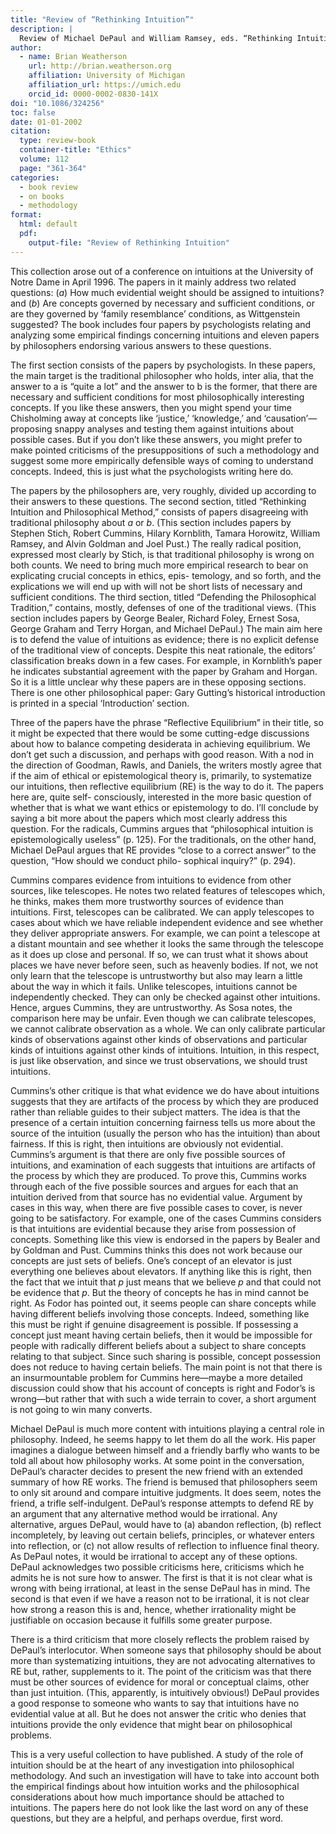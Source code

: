 ```yaml
---
title: "Review of “Rethinking Intuition”"
description: |
  Review of Michael DePaul and William Ramsey, eds. “Rethinking Intuition: The Psychology of Intuition and Its Role in Philosophical Inquiry.” Lanham, Md.: Rowman & Littlefield, 1998.
author:
  - name: Brian Weatherson 
    url: http://brian.weatherson.org
    affiliation: University of Michigan
    affiliation_url: https://umich.edu
    orcid_id: 0000-0002-0830-141X
doi: "10.1086/324256"
toc: false
date: 01-01-2002
citation:
  type: review-book
  container-title: "Ethics"
  volume: 112
  page: "361-364"
categories:
  - book review
  - on books
  - methodology
format:
  html: default
  pdf: 
    output-file: "Review of Rethinking Intuition"
---
```


This collection arose out of a conference on intuitions at the University of Notre Dame in April 1996. The papers in it mainly address two related questions: (*a*) How much evidential weight should be assigned to intuitions? and (*b*) Are concepts governed by necessary and sufficient conditions, or are they governed by 'family resemblance' conditions, as Wittgenstein suggested? The book includes four papers by psychologists relating and analyzing some empirical findings concerning intuitions and eleven papers by philosophers endorsing various answers to these questions.

The first section consists of the papers by psychologists. In these papers, the main target is the traditional philosopher who holds, inter alia, that the answer to a is "quite a lot" and the answer to b is the former, that there are necessary and sufficient conditions for most philosophically interesting concepts. If you like these answers, then you might spend your time Chisholming away at concepts like 'justice,' 'knowledge,' and 'causation'---proposing snappy analyses and testing them against intuitions about possible cases. But if you don't like these answers, you might prefer to make pointed criticisms of the presuppositions of such a methodology and suggest some more empirically defensible ways of coming to understand concepts. Indeed, this is just what the psychologists writing here do.

The papers by the philosophers are, very roughly, divided up according to their answers to these questions. The second section, titled "Rethinking Intuition and Philosophical Method," consists of papers disagreeing with traditional philosophy about *a* or *b*. (This section includes papers by Stephen Stich, Robert Cummins, Hilary Kornblith, Tamara Horowitz, William Ramsey, and Alvin Goldman and Joel Pust.) The really radical position, expressed most clearly by Stich, is that traditional philosophy is wrong on both counts. We need to bring much more empirical research to bear on explicating crucial concepts in ethics, epis- temology, and so forth, and the explications we will end up with will not be short lists of necessary and sufficient conditions. The third section, titled "Defending the Philosophical Tradition," contains, mostly, defenses of one of the traditional views. (This section includes papers by George Bealer, Richard Foley, Ernest Sosa, George Graham and Terry Horgan, and Michael DePaul.) The main aim here is to defend the value of intuitions as evidence; there is no explicit defense of the traditional view of concepts. Despite this neat rationale, the editors' classification breaks down in a few cases. For example, in Kornblith's paper he indicates substantial agreement with the paper by Graham and Horgan. So it is a little unclear why these papers are in these opposing sections. There is one other philosophical paper: Gary Gutting's historical introduction is printed in a special 'Introduction' section.

Three of the papers have the phrase "Reflective Equilibrium" in their title, so it might be expected that there would be some cutting-edge discussions about how to balance competing desiderata in achieving equilibrium. We don't get such a discussion, and perhaps with good reason. With a nod in the direction of Goodman, Rawls, and Daniels, the writers mostly agree that if the aim of ethical or epistemological theory is, primarily, to systematize our intuitions, then reflective equilibrium (RE) is the way to do it. The papers here are, quite self- consciously, interested in the more basic question of whether that is what we want ethics or epistemology to do. I'll conclude by saying a bit more about the papers which most clearly address this question. For the radicals, Cummins argues that "philosophical intuition is epistemologically useless" (p. 125). For the traditionals, on the other hand, Michael DePaul argues that RE provides "close to a correct answer" to the question, "How should we conduct philo- sophical inquiry?" (p. 294).

Cummins compares evidence from intuitions to evidence from other sources, like telescopes. He notes two related features of telescopes which, he thinks, makes them more trustworthy sources of evidence than intuitions. First, telescopes can be calibrated. We can apply telescopes to cases about which we have reliable independent evidence and see whether they deliver appropriate answers. For example, we can point a telescope at a distant mountain and see whether it looks the same through the telescope as it does up close and personal. If so, we can trust what it shows about places we have never before seen, such as heavenly bodies. If not, we not only learn that the telescope is untrustworthy but also may learn a little about the way in which it fails. Unlike telescopes, intuitions cannot be independently checked. They can only be checked against other intuitions. Hence, argues Cummins, they are untrustworthy. As Sosa notes, the comparison here may be unfair. Even though we can calibrate telescopes, we cannot calibrate observation as a whole. We can only calibrate particular kinds of observations against other kinds of observations and particular kinds of intuitions against other kinds of intuitions. Intuition, in this respect, is just like observation, and since we trust observations, we should trust intuitions.

Cummins's other critique is that what evidence we do have about intuitions suggests that they are artifacts of the process by which they are produced rather than reliable guides to their subject matters. The idea is that the presence of a certain intuition concerning fairness tells us more about the source of the intuition (usually the person who has the intuition) than about fairness. If this is right, then intuitions are obviously not evidential. Cummins's argument is that there are only five possible sources of intuitions, and examination of each suggests that intuitions are artifacts of the process by which they are produced. To prove this, Cummins works through each of the five possible sources and argues for each that an intuition derived from that source has no evidential value. Argument by cases in this way, when there are five possible cases to cover, is never going to be satisfactory. For example, one of the cases Cummins considers is that intuitions are evidential because they arise from possession of concepts. Something like this view is endorsed in the papers by Bealer and by Goldman and Pust. Cummins thinks this does not work because our concepts are just sets of beliefs. One's concept of an elevator is just everything one believes about elevators. If anything like this is right, then the fact that we intuit that *p* just means that we believe *p* and that could not be evidence that *p*. But the theory of concepts he has in mind cannot be right. As Fodor has pointed out, it seems people can share concepts while having different beliefs involving those concepts. Indeed, something like this must be right if genuine disagreement is possible. If possessing a concept just meant having certain beliefs, then it would be impossible for people with radically different beliefs about a subject to share concepts relating to that subject. Since such sharing is possible, concept possession does not reduce to having certain beliefs. The main point is not that there is an insurmountable problem for Cummins here---maybe a more detailed discussion could show that his account of concepts is right and Fodor's is wrong---but rather that with such a wide terrain to cover, a short argument is not going to win many converts.

Michael DePaul is much more content with intuitions playing a central role in philosophy. Indeed, he seems happy to let them do all the work. His paper imagines a dialogue between himself and a friendly barfly who wants to be told all about how philosophy works. At some point in the conversation, DePaul's character decides to present the new friend with an extended summary of how RE works. The friend is bemused that philosophers seem to only sit around and compare intuitive judgments. It does seem, notes the friend, a trifle self-indulgent. DePaul's response attempts to defend RE by an argument that any alternative method would be irrational. Any alternative, argues DePaul, would have to (a) abandon reflection, (b) reflect incompletely, by leaving out certain beliefs, principles, or whatever enters into reflection, or (c) not allow results of reflection to influence final theory. As DePaul notes, it would be irrational to accept any of these options. DePaul acknowledges two possible criticisms here, criticisms which he admits he is not sure how to answer. The first is that it is not clear what is wrong with being irrational, at least in the sense DePaul has in mind. The second is that even if we have a reason not to be irrational, it is not clear how strong a reason this is and, hence, whether irrationality might be justifiable on occasion because it fulfills some greater purpose.

There is a third criticism that more closely reflects the problem raised by DePaul's interlocutor. When someone says that philosophy should be about more than systematizing intuitions, they are not advocating alternatives to RE but, rather, supplements to it. The point of the criticism was that there must be other sources of evidence for moral or conceptual claims, other than just intuition. (This, apparently, is intuitively obvious!) DePaul provides a good response to someone who wants to say that intuitions have no evidential value at all. But he does not answer the critic who denies that intuitions provide the only evidence that might bear on philosophical problems.

This is a very useful collection to have published. A study of the role of intuition should be at the heart of any investigation into philosophical methodology. And such an investigation will have to take into account both the empirical findings about how intuition works and the philosophical considerations about how much importance should be attached to intuitions. The papers here do not look like the last word on any of these questions, but they are a helpful, and perhaps overdue, first word.
